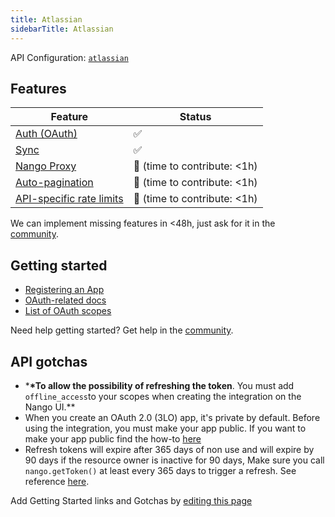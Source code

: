 ```yaml
---
title: Atlassian
sidebarTitle: Atlassian
---
```


API Configuration: [`atlassian`](https://nango.dev/providers.yaml)

## Features

| Feature                                                                          | Status                          |
| -------------------------------------------------------------------------------- | ------------------------------- |
| [Auth (OAuth)](/nango-auth)                                                      | ✅                              |
| [Sync](/nango-sync)                                                              | ✅                              |
| [Nango Proxy](/nango-sync/guides/nango-proxy)                          | 🚫 (time to contribute: &lt;1h) |
| [Auto-pagination](/nango-sync/configuration#auto-pagination)                     | 🚫 (time to contribute: &lt;1h) |
| [API-specific rate limits](/nango-sync/configuration#rate-limits-retry-policies) | 🚫 (time to contribute: &lt;1h) |

<Tip>We can implement missing features in &lt;48h, just ask for it in the [community](https://nango.dev/slack).</Tip>
## Getting started

-   [Registering an App](https://developer.atlassian.com/cloud/confluence/oauth-2-3lo-apps/#enabling-oauth-2-0--3lo-)
-   [OAuth-related docs](https://developer.atlassian.com/cloud/confluence/oauth-2-3lo-apps)
-   [List of OAuth scopes](https://developer.atlassian.com/cloud/jira/platform/scopes-for-oauth-2-3LO-and-forge-apps/#classic-scopes)

<Tip>Need help getting started? Get help in the [community](https://nango.dev/slack).</Tip>

## API gotchas

-   \***\*To allow the possibility of refreshing the token**. You must add `offline_access`to your scopes when creating the integration on the Nango UI.\*\*
-   When you create an OAuth 2.0 (3LO) app, it's private by default. Before using the integration, you must make your app public. If you want to make your app public find the how-to [here](https://developer.atlassian.com/cloud/jira/platform/oauth-2-3lo-apps/#distributing-your-oauth-2-0--3lo--apps)
-   Refresh tokens will expire after 365 days of non use and will expire by 90 days if the resource owner is inactive for 90 days, Make sure you call `nango.getToken()` at least every 365 days to trigger a refresh. See reference [here](https://developer.atlassian.com/cloud/jira/platform/oauth-2-3lo-apps/#how-do-i-get-a-new-access-token--if-my-access-token-expires-or-is-revoked-).

<Note>Add Getting Started links and Gotchas by [editing this page](https://github.com/nangohq/nango/tree/master/docs-v2/integrations/all/atlassian.mdx)</Note>
